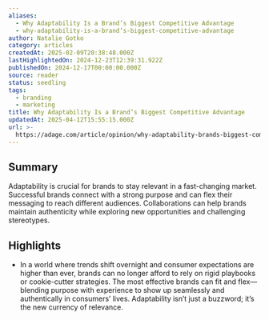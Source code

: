```yaml
---
aliases:
  - Why Adaptability Is a Brand’s Biggest Competitive Advantage
  - why-adaptability-is-a-brand’s-biggest-competitive-advantage
author: Natalie Gotko
category: articles
createdAt: 2025-02-09T20:38:48.000Z
lastHighlightedOn: 2024-12-23T12:39:31.922Z
publishedOn: 2024-12-17T00:00:00.000Z
source: reader
status: seedling
tags:
  - branding
  - marketing
title: Why Adaptability Is a Brand’s Biggest Competitive Advantage
updatedAt: 2025-04-12T15:55:15.000Z
url: >-
  https://adage.com/article/opinion/why-adaptability-brands-biggest-competitive-advantage/2596731?utm_source=Sailthru&utm_medium=email&utm_campaign=Issue:%202024-12-18%20Retail%20Dive:%20Marketing%20%5Bissue:68964%5D&utm_term=Retail%20Dive:%20Marketing
---
```

## Summary

Adaptability is crucial for brands to stay relevant in a fast-changing market. Successful brands connect with a strong purpose and can flex their messaging to reach different audiences. Collaborations can help brands maintain authenticity while exploring new opportunities and challenging stereotypes.

## Highlights

- In a world where trends shift overnight and consumer expectations are higher than ever, brands can no longer afford to rely on rigid playbooks or cookie-cutter strategies. The most effective brands can fit and flex—blending purpose with experience to show up seamlessly and authentically in consumers’ lives. Adaptability isn’t just a buzzword; it’s the new currency of relevance.
